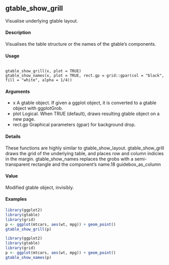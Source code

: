 ## gtable_show_grill
Visualise underlying gtable layout.

#### Description
Visualises the table structure or the names of the gtable’s components.

#### Usage
<pre><code>
gtable_show_grill(x, plot = TRUE)
gtable_show_names(x, plot = TRUE, rect.gp = grid::gpar(col = "black",
fill = "white", alpha = 1/4))
</code></pre>

#### Arguments

* x A gtable object. If given a ggplot object, it is converted to a gtable object with
ggplotGrob.
* plot Logical. When TRUE (default), draws resulting gtable object on a new page.
* rect.gp Graphical parameters (gpar) for background drop.

#### Details

These functions are highly similar to gtable_show_layout. gtable_show_grill draws the grid
of the underlying table, and places row and column indicies in the margin. gtable_show_names
replaces the grobs with a semi-transparent rectangle and the component’s name.18
guidebox_as_column

#### Value
Modified gtable object, invisibly.

#### Examples

```r
library(ggplot2)
library(gtable)
library(grid)
p <- ggplot(mtcars, aes(wt, mpg)) + geom_point()
gtable_show_grill(p)
```

```r
library(ggplot2)
library(gtable)
library(grid)
p <- ggplot(mtcars, aes(wt, mpg)) + geom_point()
gtable_show_names(p)
```
